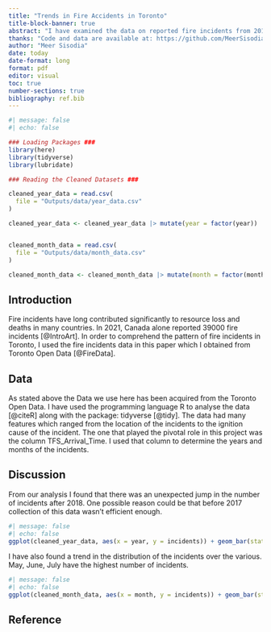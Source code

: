 ```yaml
---
title: "Trends in Fire Accidents in Toronto"
title-block-banner: true
abstract: "I have examined the data on reported fire incidents from 2011 to 2022 in the city of Toronto that the Ontario Fire Marshal made available in this analysis. After analysing the trend of incidents from 2011 to 2022, I discovered an unanticipated increase in incidents between 2017 and 2018. Additionally, we have examined the pattern of incidents over the course of several months from 2011 to 2022."
thanks: "Code and data are available at: https://github.com/MeerSisodia1707/Fire_Incidents_Data.git"
author: "Meer Sisodia"
date: today
date-format: long
format: pdf
editor: visual
toc: true
number-sections: true
bibliography: ref.bib
---
```


```r
#| message: false
#| echo: false

### Loading Packages ###
library(here)
library(tidyverse)
library(lubridate)

### Reading the Cleaned Datasets ###

cleaned_year_data = read.csv(
  file = "Outputs/data/year_data.csv"
)

cleaned_year_data <- cleaned_year_data |> mutate(year = factor(year))


cleaned_month_data = read.csv(
  file = "Outputs/data/month_data.csv"
)

cleaned_month_data <- cleaned_month_data |> mutate(month = factor(month))

```

## Introduction

Fire incidents have long contributed significantly to resource loss and deaths in many countries. In 2021, Canada alone reported 39000 fire incidents [@IntroArt]. In order to comprehend the pattern of fire incidents in Toronto, I used the fire incidents data in this paper which I obtained from Toronto Open Data [@FireData].

## Data
As stated above the Data we use here has been acquired from the Toronto Open Data. I have used the programming language R to analyse the data [@citeR] along with the package: tidyverse [@tidy]. The data had many features which ranged from the location of the incidents to the ignition cause of the incident. The one that played the pivotal role in this project was the column TFS_Arrival_Time. I used that column to determine the years and months of the incidents.

## Discussion

From our analysis I found that there was an unexpected jump in the number of incidents after 2018. One possible reason could be that before 2017 collection of this data wasn't efficient enough.

```r
#| message: false
#| echo: false
ggplot(cleaned_year_data, aes(x = year, y = incidents)) + geom_bar(stat = 'identity')
```

I have also found a trend in the distribution of the incidents over the various. May, June, July have the highest number of incidents. 

```r
#| message: false
#| echo: false
ggplot(cleaned_month_data, aes(x = month, y = incidents)) + geom_bar(stat = 'identity')
```




## Reference